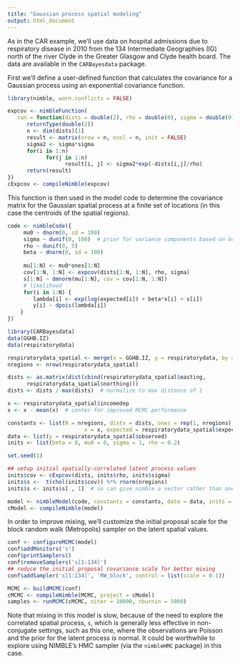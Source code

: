 ```yaml
---
title: "Gaussian process spatial modeling"
output: html_document
---
```


As in the CAR example, we'll use data on hospital admissions due to respiratory disease in 2010 from the 134 Intermediate Geographies (IG) north of the river Clyde in the Greater Glasgow and Clyde health board. The data are available in the `CARBayesdata` package.


First we'll define a user-defined function that calculates the covariance for a Gaussian process using an exponential covariance function.

```r
library(nimble, warn.conflicts = FALSE)

expcov <- nimbleFunction(     
   run = function(dists = double(2), rho = double(0), sigma = double(0)) {
      returnType(double(2))
      n <- dim(dists)[1]
      result <- matrix(nrow = n, ncol = n, init = FALSE)
      sigma2 <- sigma*sigma
      for(i in 1:n)
            for(j in 1:n)
                  result[i, j] <- sigma2*exp(-dists[i,j]/rho)
      return(result)
})
cExpcov <- compileNimble(expcov)
```

This function is then used in the model code to determine the covariance matrix for the Gaussian spatial process at a finite set of locations (in this case the centroids of the spatial regions). 

```r
code <- nimbleCode({
     mu0 ~ dnorm(0, sd = 100)
     sigma ~ dunif(0, 100)  # prior for variance components based on Gelman (2006)
     rho ~ dunif(0, 5)
     beta ~ dnorm(0, sd = 100)
	   
     mu[1:N] <- mu0*ones[1:N]
     cov[1:N, 1:N] <- expcov(dists[1:N, 1:N], rho, sigma)
     s[1:N] ~ dmnorm(mu[1:N], cov = cov[1:N, 1:N])
     # likelihood
     for(i in 1:N) {
        lambda[i] <- exp(log(expected[i]) + beta*x[i] + s[i])
        y[i] ~ dpois(lambda[i])
    }
})

library(CARBayesdata)
data(GGHB.IZ)
data(respiratorydata)

respiratorydata_spatial <- merge(x = GGHB.IZ, y = respiratorydata, by = "IZ", all.x = FALSE)
nregions <- nrow(respiratorydata_spatial)

dists <- as.matrix(dist(cbind(respiratorydata_spatial$easting,
      respiratorydata_spatial$northing)))
dists <- dists / max(dists)  # normalize to max distance of 1

x <- respiratorydata_spatial$incomedep
x <- x - mean(x)  # center for improved MCMC performance

constants <- list(N = nregions, dists = dists, ones = rep(1, nregions),
	    	            x = x, expected = respiratorydata_spatial$expected)
data <- list(y = respiratorydata_spatial$observed)
inits <- list(beta = 0, mu0 = 0, sigma = 1, rho = 0.2)

set.seed(1)

## setup initial spatially-correlated latent process values
inits$cov <- cExpcov(dists, inits$rho, inits$sigma)
inits$s <-  t(chol(inits$cov)) %*% rnorm(nregions)
inits$s <- inits$s[ , 1]  # so can give nimble a vector rather than one-column matrix

model <- nimbleModel(code, constants = constants, data = data, inits = inits)
cModel <- compileNimble(model)
```

In order to improve mixing, we'll customize the initial proposal scale for the block random walk (Metropolis)
sampler on the latent spatial values.

```r
conf <- configureMCMC(model)
conf$addMonitors('s')
conf$printSamplers()
conf$removeSamplers('s[1:134]')
## reduce the initial proposal covariance scale for better mixing
conf$addSampler('s[1:134]', 'RW_block', control = list(scale = 0.1))

MCMC <- buildMCMC(conf)
cMCMC <- compileNimble(MCMC, project = cModel)
samples <- runMCMC(cMCMC, niter = 10000, nburnin = 5000)
```

Note that mixing in this model is slow, because of the need to explore the correlated spatial process, `s`,
which is generally less effective in non-conjugate settings, such as this one, where the observations
are Poisson and the prior for the latent process is normal. It could be worthwhile to explore using NIMBLE's HMC sampler (via the `nimbleHMC` package) in this case.
